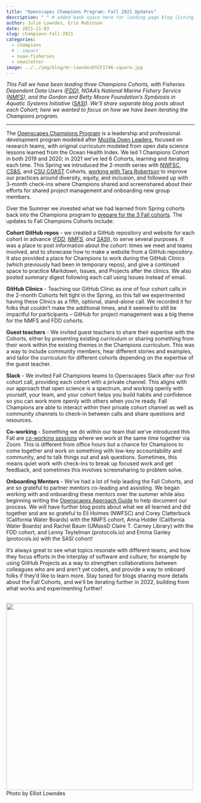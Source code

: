 ```yaml
---
title: "Openscapes Champions Program: Fall 2021 Updates"
description: " " # added bank space here for landing page blog listing (will print first few lines of blog if not)
author: Julie Lowndes, Erin Robinson
date: 2021-11-03
slug: champions-fall-2021
categories:
  - champions
  # - impact
  - noaa-fisheries
  - newsletter
image: ../../img/blog/mr-lowndesDSCF1746-square.jpg
---
```


_This Fall we have been leading three Champions Cohorts, with Fisheries Dependent Data Users ([FDD](https://openscapes.github.io/2021-fdd)), NOAA’s National Marine Fishery Service ([NMFS](https://openscapes.github.io/2021-noaa-nmfs/)), and the Gordon and Betty Moore Foundation’s Symbiosis in Aquatic Systems Initiative ([SASI](https://openscapes.github.io/2021-sasi)). We’ll share separate blog posts about each Cohort; here we wanted to focus on how we have been iterating the Champions program._

---

The [Openscapes Champions Program](https://openscapes.org/champions) is a leadership and professional development program modeled after [Mozilla Open Leaders](https://mozilla.github.io/open-leadership-training-series/), focused on research teams, with original curriculum modeled from open data science lessons learned from the Ocean Health Index. We led 1 Champions Cohort in both 2019 and 2020; in 2021 we’ve led 6 Cohorts, learning and iterating each time. This Spring we introduced the 2-month series with [NWFSC](https://openscapes.org/blog/2021/05/03/noaa-nwfsc-champions/), [CS&S](https://openscapes.org/blog/2021/07/08/csu-coast-cohort/), and [CSU COAST](https://openscapes.org/blog/2021/07/13/css-cohort/) Cohorts, [working with Tara Robertson](https://openscapes.org/blog/2021/05/27/tara-robertson/) to improve our practices around diversity, equity, and inclusion, and followed up with 3-month check-ins where Champions shared and screenshared about their efforts for shared project management and onboarding new group members. 

Over the Summer we invested what we had learned from Spring cohorts back into the Champions program to [prepare for the 3 Fall cohorts](https://www.openscapes.org/blog/2021/09/15/better-science-for-future-us/). The updates to Fall Champions Cohorts include: 

**Cohort GitHub repos** - we created a GitHub repository and website for each cohort in advance (_[FDD](https://openscapes.github.io/2021-fdd), [NMFS](https://openscapes.github.io/2021-noaa-nmfs/), and [SASI](https://openscapes.github.io/2021-sasi)_), to serve several purposes. It was a place to post information about the cohort: times we meet and teams involved, and to showcase how to make a website from a GitHub repository. It also provided a place for Champions to work during the GitHub Clinics (which previously had been in temporary repos), and give a continued space to practice Markdown, Issues, and Projects after the clinics. We also posted summary digest following each call using Issues instead of email.

**GitHub Clinics** - Teaching our GitHub Clinic as one of four cohort calls in the 2-month Cohorts felt tight in the Spring, so this fall we experimented having these Clinics as a fifth, optional, stand-alone call. We recorded it for folks that couldn’t make the additional times, and it seemed to still be impactful for participants – GitHub for project management was a big theme for the NMFS and FDD cohorts. 

**Guest teachers** - We invited guest teachers to share their expertise with the Cohorts, either by presenting existing curriculum or sharing something from their work within the existing themes in the Champions curriculum. This was a way to include community members, hear different stories and examples, and tailor the curriculum for different cohorts depending on the expertise of the guest teacher. 

**Slack** - We invited Fall Champions teams to Openscapes Slack after our first cohort call, providing each cohort with a private channel. This aligns with our approach that open science is a spectrum, and working openly with yourself, your team, and your cohort helps you build habits and confidence so you can work more openly with others when you’re ready. Fall Champions are able to interact within their private cohort channel as well as community channels to check-in between calls and share questions and resources.

**Co-working** - Something we do within our team that we’ve introduced this Fall are [co-working sessions](https://www.cscce.org/2020/02/04/online-co-working-partnerships-are-community-of-practice-in-action/) where we work at the same time together via Zoom. This is different from office hours but a chance for Champions to come together and work on something with low-key accountability and community, and to talk things out and ask questions. Sometimes, this means quiet work with check-ins to break up focused work and get feedback, and sometimes this involves screensharing to problem solve.

**Onboarding Mentors** - We’ve had a lot of help leading the Fall Cohorts, and are so grateful to partner mentors co-leading and assisting. We began working with and onboarding these mentors over the summer while also beginning writing the [Openscapes Approach Guide](https://openscapes.github.io/approach-guide/) to help document our process. We will have further blog posts about what we all learned and did together and are so grateful to Eli Holmes (NWFSC) and Corey Clatterbuck (California Water Boards) with the NMFS cohort, Anna Holder (California Water Boards) and Rachel Baum (UMassD Claire T. Carney Library) with the FDD cohort, and Lenny Teytelman (protocols.io) and Emma Ganley (protocols.io) with the SASI cohort!

It’s always great to see what topics resonate with different teams, and how they focus efforts in the interplay of software and culture; for example by using GitHub Projects as a way to strengthen collaborations between colleagues who are and aren’t yet coders, and provide a way to onboard folks if they’d like to learn more. Stay tuned for blogs sharing more details about the Fall Cohorts, and we’ll be iterating further in 2022, building from what works and experimenting further!


<br>
  <a> <img src="/img/blog/mr-lowndesDSCF1746.jpg" width="500px"></a>
  <figcaption>Photo by Elliot Lowndes</figcaption>
<br>
